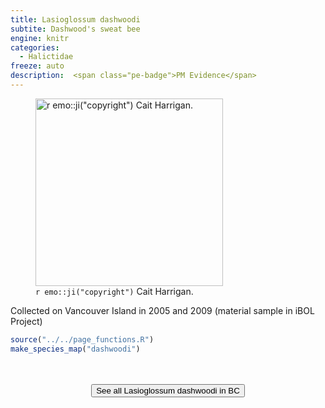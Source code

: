```yaml
---
title: Lasioglossum dashwoodi
subtite: Dashwood's sweat bee
engine: knitr
categories:
  - Halictidae
freeze: auto
description:  <span class="pe-badge">PM Evidence</span>
---
```

![`r emo::ji("copyright")` Cait Harrigan.](/files/no_bee.png){height=300}

Collected on Vancouver Island in 2005 and 2009 (material sample in iBOL Project)



```r
source("../../page_functions.R")
make_species_map("dashwoodi")
```
<br><br>
<center>


<a href="NA"><button type="button" class="btn btn-secondary">See all Lasioglossum dashwoodi in BC <i class="fa-solid fa-arrow-up-right-from-square"></i> </button></a>
</center>
